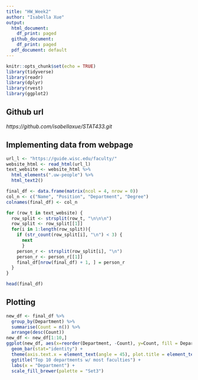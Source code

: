 ```yaml
---
title: "HW_Week2"
author: "Isabella Xue"
output:
  html_document:
    df_print: paged
  github_document:
    df_print: paged
  pdf_document: default
---
```


```r
knitr::opts_chunk$set(echo = TRUE)
library(tidyverse)
library(readr)
library(dplyr)
library(rvest)
library(ggplot2)
```

## Github url

*https://github.com/isabellaxue/STAT433.git*


## Implementing data from webpage

```r
url_l <- "https://guide.wisc.edu/faculty/"
website_html <- read_html(url_l)
text_website <- website_html %>% 
  html_elements(".uw-people") %>%
  html_text2()

final_df <- data.frame(matrix(ncol = 4, nrow = 0))
col_n <- c("Name", "Position", "Department", "Degree")
colnames(final_df) <- col_n

for (row_t in text_website) {
  row_split <- strsplit(row_t, "\n\n\n")
  row_split <- row_split[[1]]
  for(i in 1:length(row_split)){
    if (str_count(row_split[i], "\n") < 3) {
      next
      }
    person_r <- strsplit(row_split[i], "\n")
    person_r <- person_r[[1]]
    final_df[nrow(final_df) + 1, ] = person_r
  }
}

head(final_df)
```

## Plotting

```r
new_df <- final_df %>%
  group_by(Department) %>%
  summarise(Count = n()) %>%
  arrange(desc(Count))
new_df <- new_df[1:10,]
ggplot(new_df, aes(x=reorder(Department, -Count), y=Count, fill = Department)) +
  geom_bar(stat="identity") +
  theme(axis.text.x = element_text(angle = 45), plot.title = element_text(hjust = 0.5), legend.position="none") +
  ggtitle("Top 10 departments w/ most faculties") +
  labs(x = "Department") +
  scale_fill_brewer(palette = "Set3")
```



